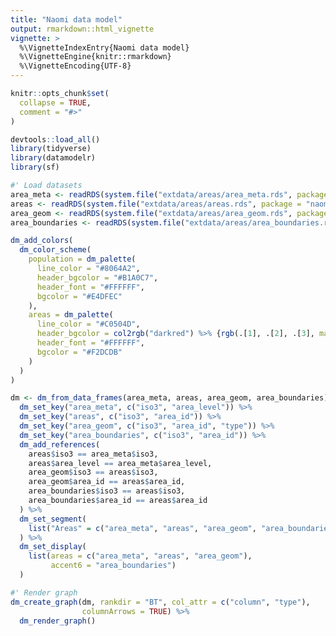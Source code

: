 ```yaml
---
title: "Naomi data model"
output: rmarkdown::html_vignette
vignette: >
  %\VignetteIndexEntry{Naomi data model}
  %\VignetteEngine{knitr::rmarkdown}
  %\VignetteEncoding{UTF-8}
---
```


```r
knitr::opts_chunk$set(
  collapse = TRUE,
  comment = "#>"
)
```

```r
devtools::load_all()
library(tidyverse)
library(datamodelr)
library(sf)
```

```r
#' Load datasets
area_meta <- readRDS(system.file("extdata/areas/area_meta.rds", package = "naomi"))
areas <- readRDS(system.file("extdata/areas/areas.rds", package = "naomi"))
area_geom <- readRDS(system.file("extdata/areas/area_geom.rds", package = "naomi"))
area_boundaries <- readRDS(system.file("extdata/areas/area_boundaries.rds", package = "naomi"))
```

```r
dm_add_colors(
  dm_color_scheme(
    population = dm_palette(
      line_color = "#8064A2",
      header_bgcolor = "#B1A0C7",
      header_font = "#FFFFFF",
      bgcolor = "#E4DFEC"
    ),
    areas = dm_palette(
      line_color = "#C0504D",
      header_bgcolor = col2rgb("darkred") %>% {rgb(.[1], .[2], .[3], maxColorValue = 255)},
      header_font = "#FFFFFF",
      bgcolor = "#F2DCDB"
    )
  )
)

dm <- dm_from_data_frames(area_meta, areas, area_geom, area_boundaries) %>%
  dm_set_key("area_meta", c("iso3", "area_level")) %>%
  dm_set_key("areas", c("iso3", "area_id")) %>%
  dm_set_key("area_geom", c("iso3", "area_id", "type")) %>%
  dm_set_key("area_boundaries", c("iso3", "area_id")) %>%
  dm_add_references(
    areas$iso3 == area_meta$iso3,
    areas$area_level == area_meta$area_level,
    area_geom$iso3 == areas$iso3,
    area_geom$area_id == areas$area_id,
    area_boundaries$iso3 == areas$iso3,
    area_boundaries$area_id == areas$area_id
  ) %>%
  dm_set_segment(
    list("Areas" = c("area_meta", "areas", "area_geom", "area_boundaries"))
  ) %>%
  dm_set_display(
    list(areas = c("area_meta", "areas", "area_geom"),
         accent6 = "area_boundaries")
  )

```

```r
#' Render graph
dm_create_graph(dm, rankdir = "BT", col_attr = c("column", "type"),
                columnArrows = TRUE) %>%
  dm_render_graph()
```
